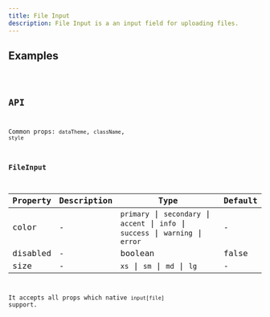 ```yaml
---
title: File Input
description: File Input is a an input field for uploading files.
---
```


## Examples

<code src="./demo/basic.tsx" />

## API

Common props: `dataTheme`, `className`, `style`

### FileInput

| Property | Description | Type | Default |
| --- | --- | --- | --- |
| color | - | `primary` \| `secondary` \| `accent` \| `info` \| `success` \| `warning` \| `error` | - |
| disabled | - | boolean | false |
| size | - | `xs` \| `sm` \| `md` \| `lg` | - |

It accepts all props which native `input[file]` support.
